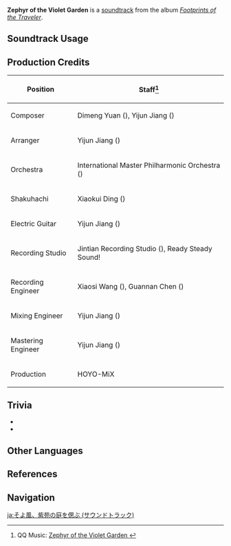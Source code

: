 {{Soundtrack Infobox
|title          = Zephyr of the Violet Garden
|image          = Footprints of the Traveler.png
|album          = Footprints of the Traveler
|album2         = Footprints of the Traveler (CN)
|disc           =
|number         = 13
|number2        = 13
|featured       =
|featured2      =
|featured3      =
|featured_disc  =
|featured_disc2 =
|featured_disc3 =
|youtube_id     = ux4Il-1FvrU
|spotify_id     = 6HBcf4WPcGYVgfwg1VYGuo
|previous       = When the Sakura Bloom (Soundtrack)
|next           = Hidden Dreams in the Depths (Soundtrack)
}}
'''Zephyr of the Violet Garden''' is a [[soundtrack]] from the album ''[[Footprints of the Traveler]]''.

==Soundtrack Usage==
{{Soundtrack Usage
|mediaoriginal=Version Trailer;;2.6
}}

==Production Credits==
{| class="wikitable"
! Position
! Staff<ref>QQ Music: [https://y.qq.com/n/ryqq/songDetail/372680325 Zephyr of the Violet Garden {{zh|流风眷堇庭}}]</ref>
|-
! Composer
| Dimeng Yuan ({{zh|苑迪萌}}), Yijun Jiang ({{zh|姜以君}})
|-
! Arranger
| Yijun Jiang ({{zh|姜以君}})
|-
! Orchestra
| International Master Philharmonic Orchestra ({{zh|国际首席爱乐乐团}})
|-
! Shakuhachi
| Xiaokui Ding ({{zh|丁晓逵}})
|-
! Electric Guitar
| Yijun Jiang ({{zh|姜以君}})
|-
! Recording Studio
| Jintian Recording Studio ({{zh|金田录音棚}}), Ready Steady Sound!
|-
! Recording Engineer
| Xiaosi Wang ({{zh|王小四}}), Guannan Chen ({{zh|陈冠男}})
|-
! Mixing Engineer
| Yijun Jiang ({{zh|姜以君}})
|-
! Mastering Engineer
| Yijun Jiang ({{zh|姜以君}})
|-
! Production
| HOYO-MiX
|}

==Trivia==
* {{Transclude|Serene and Fathomless|AyatoLeitmotif|section=1}}
* {{Transclude|Inevitable Conflict|InevitableConflictLeitmotif|section=1}}

==Other Languages==
{{Other Languages|Version/2.6}}

==References==
{{Reflist}}

==Navigation==
{{Soundtrack Navbox|Footprints of the Traveler}}

[[ja:そよ風、紫苑の庭を偲ぶ (サウンドトラック)]]